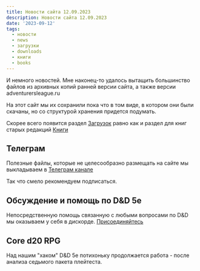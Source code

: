 ```yaml
---
title: Новости сайта 12.09.2023
description: Новости сайта 12.09.2023
date: '2023-09-12'
tags:
  - новости
  - news
  - загрузки
  - downloads
  - книги
  - books
---
```


И немного новостей. Мне наконец-то удалось вытащить большинство файлов из архивных копий ранней версии сайта, а также версии adventurersleague.ru

На этот сайт мы их сохранили пока что в том виде, в котором они были скачаны, но со структурой хранения придется подумать.

Скорее всего появится раздел [Загрузок](/downloads) равно как и раздел для книг старых редакций [Книги](/books)

## Телеграм

Полезные файлы, которые не целесообразно размещать на сайте мы выкладываем в [Телеграм канале](https://t.me/cyborgs_and_mages)

Так что смело рекомендуем подписаться.

## Обсуждение и помощь по D&D 5e

Непосредственную помощь связанную с любыми вопросами по D&D мы оказываем у себя в дискорде. [Присоединяйтесь](https://discord.gg/yrJqvCqU3w)

## Core d20 RPG

Над нашим "хаком" D&D 5e потихоньку продолжается работа - после анализа седьмого пакета плейтеста.

